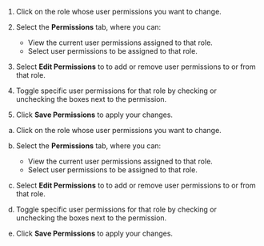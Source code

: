:::: {.content-visible unless-format="revealjs"}
1. Click on the role whose user permissions you want to change.

1. Select the **Permissions** tab, where you can: 

      - View the current user permissions assigned to that role.
      - Select user permissions to be assigned to that role.

1. Select **Edit Permissions** to to add or remove user permissions to or from that role.

1. Toggle specific user permissions for that role by checking or unchecking the boxes next to the permission. 

1. Click **Save Permissions** to apply your changes.
::::

:::: {.content-hidden unless-format="revealjs"}
a. Click on the role whose user permissions you want to change.

a. Select the **Permissions** tab, where you can: 

      - View the current user permissions assigned to that role.
      - Select user permissions to be assigned to that role.

a. Select **Edit Permissions** to to add or remove user permissions to or from that role. 

a. Toggle specific user permissions for that role by checking or unchecking the boxes next to the permission. 

a. Click **Save Permissions** to apply your changes. 
::::
